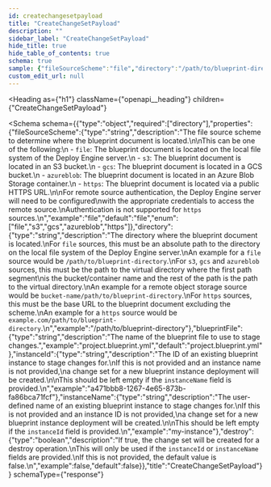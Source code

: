 ```yaml
---
id: createchangesetpayload
title: "CreateChangeSetPayload"
description: ""
sidebar_label: "CreateChangeSetPayload"
hide_title: true
hide_table_of_contents: true
schema: true
sample: {"fileSourceScheme":"file","directory":"/path/to/blueprint-directory","blueprintFile":"project.blueprint.yml","instanceId":"a471bbb8-1267-4e65-873b-fa86bca71fcf","instanceName":"my-instance","destroy":false}
custom_edit_url: null
---
```



<Heading
  as={"h1"}
  className={"openapi__heading"}
  children={"CreateChangeSetPayload"}
>
</Heading>





<Schema
  schema={{"type":"object","required":["directory"],"properties":{"fileSourceScheme":{"type":"string","description":"The file source scheme to determine where the blueprint document is located.\n\nThis can be one of the following:\n  - `file`: The blueprint document is located on the local file system of the Deploy Engine server.\n  - `s3`: The blueprint document is located in an S3 bucket.\n  - `gcs`: The blueprint document is located in a GCS bucket.\n  - `azureblob`: The blueprint document is located in an Azure Blob Storage container.\n  - `https`: The blueprint document is located via a public HTTPS URL.\n\nFor remote source authentication, the Deploy Engine server will need to be configured\nwith the appropriate credentials to access the remote source.\nAuthentication is not supported for `https` sources.\n","example":"file","default":"file","enum":["file","s3","gcs","azureblob","https"]},"directory":{"type":"string","description":"The directory where the blueprint document is located.\nFor `file` sources, this must be an absolute path to the directory on the local file system of the Deploy Engine server.\nAn example for a `file` source would be `/path/to/blueprint-directory`.\nFor `s3`, `gcs` and `azureblob` sources, this must be the path to the virtual directory where the first path segment\nis the bucket/container name and the rest of the path is the path to the virtual directory.\nAn example for a remote object storage source would be `bucket-name/path/to/blueprint-directory`.\nFor `https` sources, this must be the base URL to the blueprint document excluding the scheme.\nAn example for a `https` source would be `example.com/path/to/blueprint-directory`.\n","example":"/path/to/blueprint-directory"},"blueprintFile":{"type":"string","description":"The name of the blueprint file to use to stage changes.","example":"project.blueprint.yml","default":"project.blueprint.yml"},"instanceId":{"type":"string","description":"The ID of an existing blueprint instance to stage changes for.\nIf this is not provided and an instance name is not provided,\na change set for a new blueprint instance deployment will be created.\n\nThis should be left empty if the `instanceName` field is provided.\n","example":"a471bbb8-1267-4e65-873b-fa86bca71fcf"},"instanceName":{"type":"string","description":"The user-defined name of an existing blueprint instance to stage changes for.\nIf this is not provided and an instance ID is not provided,\na change set for a new blueprint instance deployment will be created.\n\nThis should be left empty if the `instanceId` field is provided.\n","example":"my-instance"},"destroy":{"type":"boolean","description":"If true, the change set will be created for a destroy operation.\nThis will only be used if the `instanceId` or `instanceName` fields are provided.\nIf this is not provided, the default value is false.\n","example":false,"default":false}},"title":"CreateChangeSetPayload"}}
  schemaType={"response"}
>
  
</Schema>
            